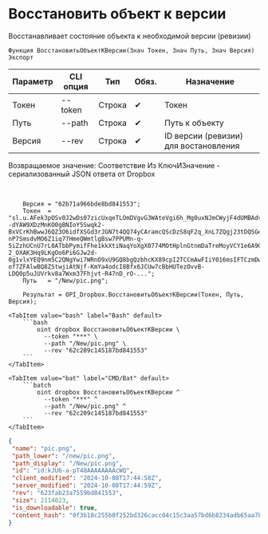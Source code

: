 ﻿---
sidebar_position: 14
---


# Восстановить объект к версии
 Восстанавливает состояние объекта к необходимой версии (ревизии)



`Функция ВосстановитьОбъектКВерсии(Знач Токен, Знач Путь, Знач Версия) Экспорт`

  | Параметр | CLI опция | Тип | Обяз. | Назначение |
  |-|-|-|-|-|
  | Токен | --token | Строка | &#x2714; | Токен |
  | Путь | --path | Строка | &#x2714; | Путь к объекту |
  | Версия | --rev | Строка | &#x2714; | ID версии (ревизии) для востановления |

  
  Возвращаемое значение:   Соответствие Из КлючИЗначение - сериализованный JSON ответа от Dropbox

<br/>




```bsl title="Пример использования для 1С:Предприятие/OneScript"
    Версия = "62b71a966bde8bd841553";
    Токен  = "sl.u.AFek3pOSv0J2wDs07zicUxqeTLOmDVgvG3WAteVgi6h_Mg0uxNJmCWyjF4dUMBAdvOI4FsoQF--dYAW9XDzMnKO0gBNIoY5Swqk2-BxVCrKhBwwJ6QZ3O6idfXSGd3rJGN7t4QQ74yCAramcQScDzS8qF2q_XnL7ZQgj23tDQSGeR5eVr5dCNYLYRwGW7PSiCIjBahF6ONAsAEu12gYOLCGXVUz_KHC2r2FcU9g5HXRG98f7Oj8CYvAefpveb_Y6dacVOm1lDUVNx3QAX25rjfekBKpaZl_SZKvbxOp6J6RyFS4T4mfL_rElrLE2omIbc26pet_jbcX2xih6QyVttNENtrxm-nP7SmsdvMO6Z1iq77HmeQWmtlgBsw7PPUMn-q-5iZzhUCnU7rL0ATbbPymifFhe1kkXtiNaqYoXgX0774MOtHplnGtnmDaTreMoyVCY1e6A9GXyx9-2_OXAK3Hq9LKgOo6Pi6GJw2d-0g1vlxYEQ9nm5C2QNgYwi7WRnO9xU9GQ8bgQzbhcKX89cpI2TCCmAwFIiY016msIFTCzmDwGk0ppwg5N7a7q4wE0CmXOzz8HfjLjgog8F4dU_3oDAQDbmY5w1z0dB56sfNBRpNQZWRIeoV0uWKCXKGvYGOW-of7ZFAlwBQ8ZStwjiAtNjf-KmYa4odcI8Bfx6JCUw7cBbHUTezOvvB-LDQ0p5uJUVrkv8a7Wxm37Fhjvt-R47nD_rO-...";
    Путь   = "/New/pic.png";

    Результат = OPI_Dropbox.ВосстановитьОбъектКВерсии(Токен, Путь, Версия);
```
    

 <Tabs>
  
    <TabItem value="bash" label="Bash" default>
        ```bash
            oint dropbox ВосстановитьОбъектКВерсии \
              --token "***" \
              --path "/New/pic.png" \
              --rev "62c209c145187bd841553"
        ```
    </TabItem>
  
    <TabItem value="bat" label="CMD/Bat" default>
        ```batch
            oint dropbox ВосстановитьОбъектКВерсии ^
              --token "***" ^
              --path "/New/pic.png" ^
              --rev "62c209c145187bd841553"
        ```
    </TabItem>
</Tabs>


```json title="Результат"
{
 "name": "pic.png",
 "path_lower": "/new/pic.png",
 "path_display": "/New/pic.png",
 "id": "id:kJU6-a-pT48AAAAAAAAcWQ",
 "client_modified": "2024-10-08T17:44:58Z",
 "server_modified": "2024-10-08T17:44:59Z",
 "rev": "623fab23a7559bd841553",
 "size": 2114023,
 "is_downloadable": true,
 "content_hash": "0f3b18c255b0f252bd326cacc04c15c3aa57bd6b8234adb65aa7bb2987a65492"
}
```
